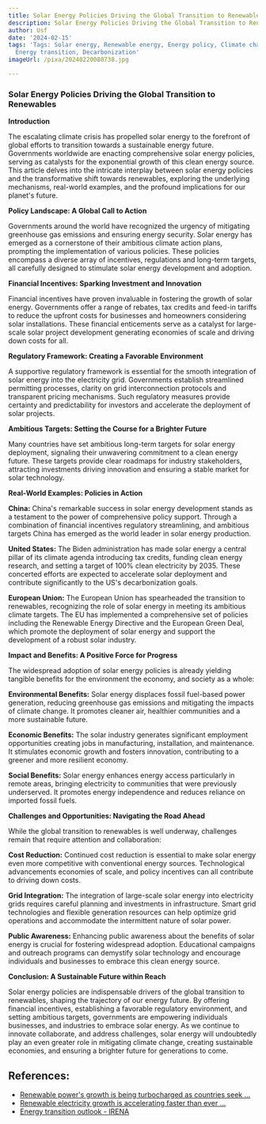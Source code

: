 ```yaml
---
title: Solar Energy Policies Driving the Global Transition to Renewables
description: Solar Energy Policies Driving the Global Transition to Renewables
author: Usf
date: '2024-02-15'
tags: 'Tags: Solar energy, Renewable energy, Energy policy, Climate change, Sustainability,
  Energy transition, Decarbonization'
imageUrl: /pixa/20240220080738.jpg

---
```

### Solar Energy Policies Driving the Global Transition to Renewables

**Introduction**

The escalating climate crisis has propelled solar energy to the forefront of global efforts to transition towards a sustainable energy future. Governments worldwide are enacting comprehensive solar energy policies, serving as catalysts  for  the exponential  growth of this  clean energy source.  This article delves into the  intricate interplay between solar energy policies  and  the transformative shift towards  renewables, exploring the underlying mechanisms, real-world examples, and the profound  implications for our planet's future.

**Policy Landscape: A Global Call to Action**

Governments around the  world have recognized the urgency of mitigating greenhouse gas emissions and ensuring energy security. Solar energy has emerged as a cornerstone of their ambitious climate action plans, prompting the implementation of various policies. These policies encompass a diverse array of  incentives, regulations and long-term targets, all  carefully  designed to stimulate solar energy development and adoption.

**Financial  Incentives: Sparking Investment  and Innovation**

Financial incentives have proven invaluable in fostering the growth of solar energy. Governments offer a range of rebates, tax credits and feed-in tariffs to reduce the  upfront costs for businesses and homeowners considering solar installations. These financial enticements serve as a catalyst for large-scale solar  project  development generating economies of scale and driving down costs  for all.

**Regulatory Framework: Creating a Favorable Environment**

A  supportive regulatory framework is essential  for the smooth integration of solar energy into the electricity grid. Governments establish streamlined permitting processes, clarity on grid interconnection protocols and transparent pricing mechanisms. Such regulatory measures provide certainty and predictability for investors and accelerate the  deployment of solar  projects.

**Ambitious Targets: Setting the Course for a Brighter Future**

Many countries have set ambitious long-term  targets for solar energy deployment,  signaling their unwavering commitment to a clean energy future. These targets provide clear roadmaps for industry stakeholders, attracting investments driving innovation  and ensuring a stable  market for solar technology.

**Real-World Examples: Policies in Action**

**China:** China's remarkable success in solar energy development stands as a testament to the  power of comprehensive policy support. Through a combination of financial incentives regulatory streamlining, and ambitious targets China  has emerged as the world leader in solar energy production.

**United States:** The Biden administration has made solar  energy  a central pillar of its  climate agenda introducing tax credits, funding clean energy research, and setting a target of 100% clean electricity  by 2035. These concerted efforts  are expected to accelerate solar deployment  and  contribute significantly to  the US's decarbonization goals.

**European Union:** The European Union has spearheaded the transition to renewables,  recognizing the role of solar  energy in meeting  its ambitious climate targets. The EU  has implemented a comprehensive  set of policies including the Renewable Energy Directive and the European Green Deal, which promote  the deployment of solar  energy and support the development of a robust solar industry.

**Impact and Benefits: A Positive Force  for Progress**

The widespread adoption of  solar energy  policies is already yielding tangible benefits for the  environment the economy, and society as a whole:

**Environmental  Benefits:** Solar  energy  displaces fossil fuel-based power generation, reducing greenhouse gas emissions and mitigating the  impacts of climate change. It promotes cleaner  air, healthier communities and a more sustainable future.

**Economic Benefits:** The solar industry generates significant employment opportunities creating jobs in manufacturing, installation, and maintenance. It stimulates economic  growth and  fosters innovation, contributing to a greener and more resilient economy.

**Social Benefits:** Solar energy enhances energy access particularly in remote areas, bringing electricity to communities that were previously underserved.  It promotes energy independence and reduces reliance on imported  fossil fuels.

**Challenges and  Opportunities: Navigating the Road  Ahead**

While the global  transition to renewables is  well underway,  challenges remain that require attention and  collaboration:

**Cost Reduction:** Continued cost  reduction is essential to make solar energy even more competitive with conventional energy sources. Technological advancements economies of scale, and policy incentives can all contribute  to driving down costs.

**Grid Integration:** The integration of large-scale solar energy into  electricity grids requires careful planning  and investments in infrastructure. Smart  grid technologies and flexible generation resources can help optimize grid operations and accommodate the intermittent nature of  solar power.

**Public Awareness:** Enhancing  public awareness about the benefits of solar energy is crucial for fostering widespread adoption. Educational campaigns and outreach programs can demystify solar technology and encourage  individuals and businesses to embrace this  clean energy source.

**Conclusion: A Sustainable Future within Reach**

Solar energy policies are indispensable drivers of the global  transition to renewables, shaping the trajectory of our energy  future. By offering financial incentives, establishing a favorable regulatory environment, and setting ambitious targets, governments are empowering individuals businesses, and industries to embrace solar energy. As we continue to innovate collaborate, and  address challenges, solar energy will undoubtedly play  an even greater role in mitigating climate change, creating sustainable economies, and ensuring a brighter future for generations to come.

## References:
- [Renewable power's growth is being turbocharged as countries seek ...](https://www.iea.org/news/renewable-power-s-growth-is-being-turbocharged-as-countries-seek-to-strengthen-energy-security)
- [Renewable electricity growth is accelerating faster than ever ...](https://www.iea.org/news/renewable-electricity-growth-is-accelerating-faster-than-ever-worldwide-supporting-the-emergence-of-the-new-global-energy-economy)
- [Energy transition outlook - IRENA](https://www.irena.org/Energy-Transition/Outlook)
